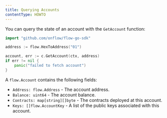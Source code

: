 ```yaml
---
title: Querying Accounts
contentType: HOWTO
---
```


You can query the state of an account with the `GetAccount` function:

```go
import "github.com/onflow/flow-go-sdk"

address := flow.HexToAddress("01")

account, err := c.GetAccount(ctx, address)
if err != nil {
    panic("failed to fetch account")
}
```

A `flow.Account` contains the following fields:

- `Address: flow.Address` - The account address.
- `Balance: uint64` - The account balance.
- `Contracts: map[string][]byte` - The contracts deployed at this account.
- `Keys: []flow.AccountKey` - A list of the public keys associated with this account.
